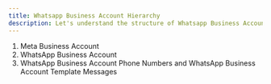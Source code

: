 ```yaml
---
title: Whatsapp Business Account Hierarchy
description: Let's understand the structure of Whatsapp Business Account
---
```




1. Meta Business Account 
2. WhatsApp Business Account
3. WhatsApp Business Account Phone Numbers and WhatsApp Business Account Template Messages